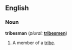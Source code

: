 ==English==

===Noun===
'''tribesman'''  (''plural:'' '''[[tribesmen]]''')
# A member of a [[tribe]].